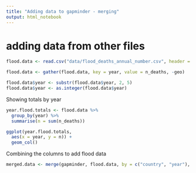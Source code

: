 ```yaml
---
title: "Adding data to gapminder - merging"
output: html_notebook
---
```


# adding data from other files

```r
flood.data <- read.csv("data/flood_deaths_annual_number.csv", header = T)

flood.data <- gather(flood.data, key = year, value = n_deaths, -geo)

flood.data$year <- substr(flood.data$year, 2, 5)
flood.data$year <- as.integer(flood.data$year)
```

Showing totals by year

```r
year.flood.totals <- flood.data %>%
  group_by(year) %>%
  summarise(n = sum(n_deaths))

ggplot(year.flood.totals,
  aes(x = year, y = n)) +
  geom_col()
```

Combining the columns to add flood data

```r
merged.data <- merge(gapminder, flood.data, by = c("country", "year"), all = T)

```

